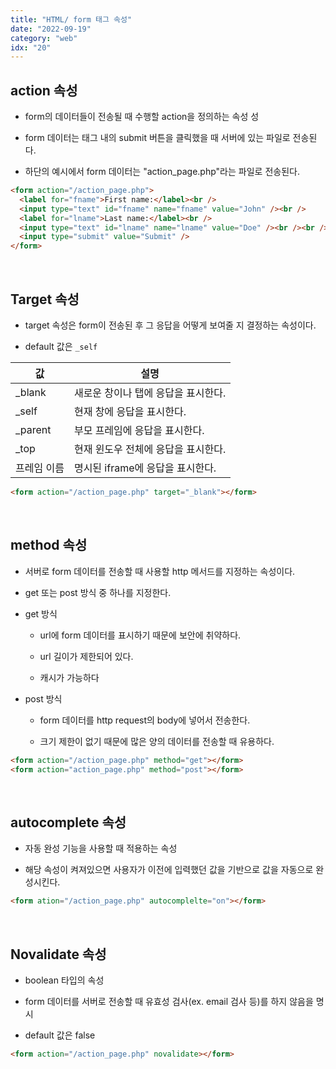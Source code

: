 ```yaml
---
title: "HTML/ form 태그 속성"
date: "2022-09-19"
category: "web"
idx: "20"
---
```


## action 속성

- form의 데이터들이 전송될 때 수행할 action을 정의하는 속성
  성
- form 데이터는 태그 내의 submit 버튼을 클릭했을 때 서버에 있는 파일로 전송된다.

- 하단의 예시에서 form 데이터는 "action_page.php"라는 파일로 전송된다.

```html
<form action="/action_page.php">
  <label for="fname">First name:</label><br />
  <input type="text" id="fname" name="fname" value="John" /><br />
  <label for="lname">Last name:</label><br />
  <input type="text" id="lname" name="lname" value="Doe" /><br /><br />
  <input type="submit" value="Submit" />
</form>
```

<br />

## Target 속성

- target 속성은 form이 전송된 후 그 응답을 어떻게 보여줄 지 결정하는 속성이다.

- default 값은 `_self`

| 값          | 설명                                |
| ----------- | ----------------------------------- |
| \_blank     | 새로운 창이나 탭에 응답을 표시한다. |
| \_self      | 현재 창에 응답을 표시한다.          |
| \_parent    | 부모 프레임에 응답을 표시한다.      |
| \_top       | 현재 윈도우 전체에 응답을 표시한다. |
| 프레임 이름 | 명시된 iframe에 응답을 표시한다.    |

```html
<form action="/action_page.php" target="_blank"></form>
```

<br />

## method 속성

- 서버로 form 데이터를 전송할 때 사용할 http 메서드를 지정하는 속성이다.

- get 또는 post 방식 중 하나를 지정한다.

- get 방식

  - url에 form 데이터를 표시하기 때문에 보안에 취약하다.

  - url 길이가 제한되어 있다.

  - 캐시가 가능하다

- post 방식

  - form 데이터를 http request의 body에 넣어서 전송한다.

  - 크기 제한이 없기 때문에 많은 양의 데이터를 전송할 때 유용하다.

```html
<form action="/action_page.php" method="get"></form>
<form action="action_page.php" method="post"></form>
```

<br />

## autocomplete 속성

- 자동 완성 기능을 사용할 때 적용하는 속성

- 해당 속성이 켜져있으면 사용자가 이전에 입력했던 값을 기반으로 값을 자동으로 완성시킨다.

```html
<form ation="/action_page.php" autocomplelte="on"></form>
```

<br />

## Novalidate 속성

- boolean 타입의 속성

- form 데이터를 서버로 전송할 때 유효성 검사(ex. email 검사 등)를 하지 않음을 명시

- default 값은 false

```html
<form action="/action_page.php" novalidate></form>
```
